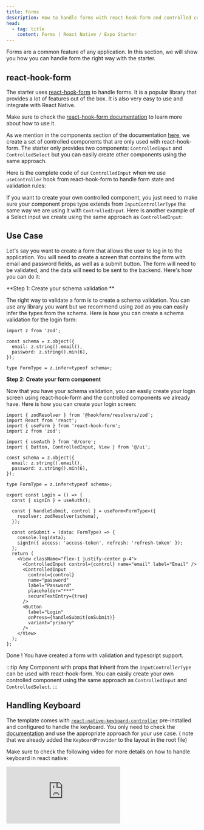 ```yaml
---
title: Forms
description: How to handle forms with react-hook-form and controlled components.
head:
  - tag: title
    content: Forms | React Native / Expo Starter
---
```



Forms are a common feature of any application. In this section, we will show you how you can handle form the right way with the starter.

## react-hook-form

The starter uses [react-hook-form](https://react-hook-form.com/) to handle forms. It is a popular library that provides a lot of features out of the box. It is also very easy to use and integrate with React Native.

Make sure to check the [react-hook-form documentation](https://react-hook-form.com/) to learn more about how to use it.

As we mention in the components section of the documentation [here](../components/), we create a set of controlled components that are only used with react-hook-form. The starter only provides two components: `ControlledInput` and `ControlledSelect` but you can easily create other components using the same approach.

Here is the complete code of our `ControlledInput` when we use `useController` hook from react-hook-form to handle form state and validation rules:

<CodeBlock file="src/ui/input.tsx" />

If you want to create your own controlled component, you just need to make sure your component props type extends from `InputControllerType` the same way we are using it with `ControlledInput`.
Here is another example of a Select input we create using the same approach as `ControlledInput`:

<CodeBlock file="src/ui/select.tsx" />

## Use Case

Let's say you want to create a form that allows the user to log in to the application. You will need to create a screen that contains the form with email and password fields, as well as a submit button. The form will need to be validated, and the data will need to be sent to the backend. Here's how you can do it:

**Step 1: Create your schema validation **

The right way to validate a form is to create a schema validation. You can use any library you want but we recommend using zod as you can easily infer the types from the schema. Here is how you can create a schema validation for the login form:

```tsx
import z from 'zod';

const schema = z.object({
  email: z.string().email(),
  password: z.string().min(6),
});

type FormType = z.infer<typeof schema>;
```

**Step 2: Create your form component**

Now that you have your schema validation, you can easily create your login screen using react-hook-form and the controlled components we already have.
Here is how you can create your login screen:

```tsx
import { zodResolver } from '@hookform/resolvers/zod';
import React from 'react';
import { useForm } from 'react-hook-form';
import z from 'zod';

import { useAuth } from '@/core';
import { Button, ControlledInput, View } from '@/ui';

const schema = z.object({
  email: z.string().email(),
  password: z.string().min(6),
});

type FormType = z.infer<typeof schema>;

export const Login = () => {
  const { signIn } = useAuth();

  const { handleSubmit, control } = useForm<FormType>({
    resolver: zodResolver(schema),
  });

  const onSubmit = (data: FormType) => {
    console.log(data);
    signIn({ access: 'access-token', refresh: 'refresh-token' });
  };
  return (
    <View className="flex-1 justify-center p-4">
      <ControlledInput control={control} name="email" label="Email" />
      <ControlledInput
        control={control}
        name="password"
        label="Password"
        placeholder="***"
        secureTextEntry={true}
      />
      <Button
        label="Login"
        onPress={handleSubmit(onSubmit)}
        variant="primary"
      />
    </View>
  );
};
```

Done ! You have created a form with validation and typescript support.

:::tip
Any Component with props that inherit from the `InputControllerType` can be used with react-hook-form. You can easily create your own controlled component using the same approach as `ControlledInput` and `ControlledSelect`.
:::

## Handling Keyboard

The template comes with [`react-native-keyboard-controller`](https://kirillzyusko.github.io/react-native-keyboard-controller/) pre-installed and configured to handle the keyboard. You only need to check the [documentation](https://kirillzyusko.github.io/react-native-keyboard-controller/) and use the appropriate approach for your use case. ( note that we already added the `KeyboardProvider` to the layout in the root file)

Make sure to check the following video for more details on how to handle keyboard in react native:

<div class="embed-container">
  <iframe
    src="https://www.youtube.com/embed/Y51mDfAhd4E?si=8uPml61z0R1hsZGy&amp;start=1139"
    frameborder="0"
    allowfullscreen
  ></iframe>
</div>
